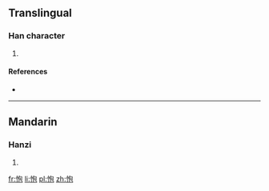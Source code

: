 ==Translingual==

===Han character===
{{Han char|rn=61|rad=心|as=05|sn=8|four=9701<sub>2</sub>|canj=心心口山 (PPRU)}}

# {{defn|Han|sort=心05}}

====References====
* {{Han ref|kx=0379.120|dkj=10426|dj=0707.200|hdz=42287.090|uh=6009|ud=24585|bh=CCAF|bd=52399}}

----

==Mandarin==

===Hanzi===
{{cmn-hanzi|pin=[[bǎo]] ([[bao3]])|wg=pao<sup>3</sup>}}

# {{defn|lang=cmn|sort=心05}}

[[fr:怉]]
[[li:怉]]
[[pl:怉]]
[[zh:怉]]